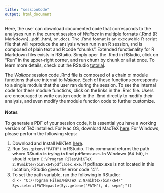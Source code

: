 ```yaml
---
title: "sessionCode"
output: html_document
---
```


Here, the user can download documented code that corresponds to the analyses run in the current session of *Wallace* in multiple formats (.Rmd [R Markdown], .pdf, .html, or .doc). The .Rmd format is an executable R script file that will reproduce the analysis when run in an R session, and is composed of plain text and R code "chunks". Extended functionality for R Markdown files exists in RStudio. Simply open the .Rmd in RStudio, click on "Run" in the upper-right corner, and run chunk by chunk or all at once. To learn more details, check out the RStudio [tutorial](http://rmarkdown.rstudio.com/lesson-1.html).

The *Wallace* session code .Rmd file is composed of a chain of module functions that are internal to *Wallace*. Each of these functions corresponds to a single module that the user ran during the session. To see the internal code for these module functions, click on the links in the .Rmd file. Users are encouraged to write custom code in the .Rmd directly to modify their analysis, and even modify the module function code to further customize.

#### Notes
To generate a PDF of your session code, it is essential you have a working version of TeX installed. For Mac OS, download MacTeX [here](http://www.tug.org/mactex/). For Windows, please perform the following steps:
  
1. Download and Install MiKTeX [here](http://miktex.org/2.9/setup/).
2. Run `Sys.getenv("PATH")` in RStudio. This command returns the path where RStudio is trying to find pdflatex.exe. In Windows (64-bit), it should return `C:\Program Files\MiKTeX 2.9\miktex\bin\x64\pdflatex.exe`. If pdflatex.exe is not located in this location, RStudio gives the error code "41".
3. To set the path variable, run the following in RStudio:  
`d <- "C:/Program Files/MiKTeX 2.9/miktex/bin/x64/"`  
`Sys.setenv(PATH=paste(Sys.getenv("PATH"), d, sep=";"))`
